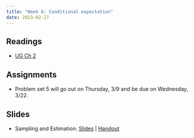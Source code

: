 ```yaml
---
title: "Week 6: Conditional expectation"
date: 2023-02-27
---
```



## Readings 

- [UG Ch 2](https://mattblackwell.github.io/gov2002-book/02_estimation.html) 

## Assignments

- Problem set 5 will go out on Thursday, 3/9 and be due on Wednesday, 3/22. 


## Slides

- Sampling and Estimation: [Slides](/files/slides/08_sampling.pdf) | [Handout](/files/slides/08_sampling_handout.pdf)
